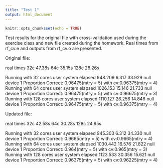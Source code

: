 ```yaml
---
title: "Test 1"
output: html_document
---
```


```r
knitr::opts_chunk$set(echo = TRUE)
```

Test results for the original file with cross-validation used during the exercise class and new file created during
the homework. Real times from rf_cv.e and outputs from rf_cv.o are presented.

Original file: 

real times
32c  47.38s
64c  35.15s
128c  28.26s

Running with 32 cores
   user  system elapsed
948.209   6.317  33.929
null device
          1
Proportion Correct: 0.96475(mtry = 5) with cv:0.96375(mtry = 4)
Running with 64 cores
    user   system  elapsed
1026.153   15.146   21.733
null device
          1
Proportion Correct: 0.96475(mtry = 5) with cv:0.96675(mtry = 3)
Running with 128 cores
    user   system  elapsed
1110.127   26.256   14.846
null device
          1
Proportion Correct: 0.96475(mtry = 5) with cv:0.96375(mtry = 4)




Updated file:

real times
32c  42.58s
64c  30.28s
128c  24.95s

Running with 32 cores
   user  system elapsed
945.303   6.312  34.330
null device
          1
Proportion Correct: 0.9665(mtry = 5) with cv:0.9665(mtry = 4)
Running with 64 cores
    user   system  elapsed
1030.442   16.576   21.822
null device
          1
Proportion Correct: 0.964(mtry = 5) with cv:0.965(mtry = 3)
Running with 128 cores
    user   system  elapsed
1123.533   30.356   15.621
null device
          1
Proportion Correct: 0.96375(mtry = 5) with cv:0.96225(mtry = 4)
